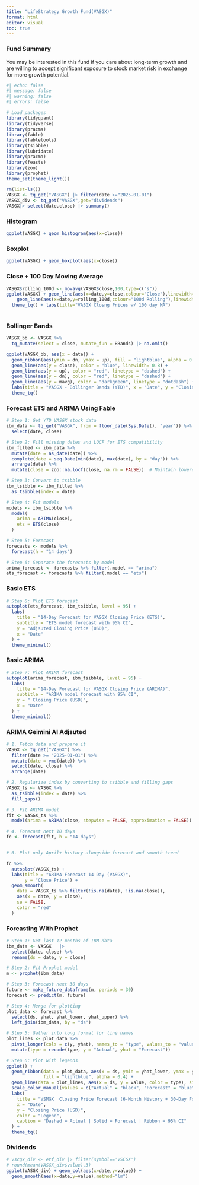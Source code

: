 ```yaml
---
title: "LifeStrategy Growth Fund(VASGX)"
format: html
editor: visual
toc: true
---
```


### Fund Summary

You may be interested in this fund if you care about long-term growth and are willing to accept significant exposure to stock market risk in exchange for more growth potential.

```r
#| echo: false
#| message: false
#| warning: false
#| errors: false

# Load packages
library(tidyquant)
library(tidyverse)
library(pracma)
library(fable)
library(fabletools)
library(tsibble)
library(lubridate)
library(pracma)
library(feasts)
library(zoo)
library(prophet)
theme_set(theme_light())
```

```r
rm(list=ls())
VASGX <- tq_get("VASGX") |> filter(date >="2025-01-01")
VASGX_div <- tq_get("VASGX",get="dividends")
VASGX|> select(date,close) |> summary()
```

### Histogram

```r
ggplot(VASGX) + geom_histogram(aes(x=close))
```

### Boxplot

```r
ggplot(VASGX) + geom_boxplot(aes(x=close))
```

### Close + 100 Day Moving Average

```r
VASGX$rolling_100d <- movavg(VASGX$close,100,type=c("s"))
ggplot(VASGX) + geom_line(aes(x=date,y=close,colour="Close"),linewidth=1) +
    geom_line(aes(x=date,y=rolling_100d,colour="100d Rolling"),linewidth=1) +
  theme_tq() + labs(title="VASGX Closng Prices w/ 100 day MA")
  
```

### Bollinger Bands

```r
VASGX_bb <- VASGX %>%
  tq_mutate(select = close, mutate_fun = BBands) |> na.omit()

ggplot(VASGX_bb, aes(x = date)) +
  geom_ribbon(aes(ymin = dn, ymax = up), fill = "lightblue", alpha = 0.3) +
  geom_line(aes(y = close), color = "blue", linewidth= 0.8) +
  geom_line(aes(y = up), color = "red", linetype = "dashed") +
  geom_line(aes(y = dn), color = "red", linetype = "dashed") +
  geom_line(aes(y = mavg), color = "darkgreen", linetype = "dotdash") +
  labs(title = "VASGX - Bollinger Bands (YTD)", x = "Date", y = "Closing Price") +
  theme_tq()

```

### Forecast ETS and ARIMA Using Fable

```r

# Step 1: Get YTD VASGX stock data
ibm_data <- tq_get("VASGX", from = floor_date(Sys.Date(), "year")) %>%
  select(date, close)

# Step 2: Fill missing dates and LOCF for ETS compatibility
ibm_filled <- ibm_data %>%
  mutate(date = as_date(date)) %>%
  complete(date = seq.Date(min(date), max(date), by = "day")) %>%
  arrange(date) %>%
  mutate(close = zoo::na.locf(close, na.rm = FALSE))  # Maintain lowercase

# Step 3: Convert to tsibble
ibm_tsibble <- ibm_filled %>%
  as_tsibble(index = date)

# Step 4: Fit models
models <- ibm_tsibble %>%
  model(
    arima = ARIMA(close),
    ets = ETS(close)
  )

# Step 5: Forecast
forecasts <- models %>%
  forecast(h = "14 days")

# Step 6: Separate the forecasts by model
arima_forecast <- forecasts %>% filter(.model == "arima")
ets_forecast <- forecasts %>% filter(.model == "ets")


```

### Basic ETS

```r
# Step 8: Plot ETS forecast
autoplot(ets_forecast, ibm_tsibble, level = 95) +
  labs(
    title = "14-Day Forecast for VASGX Closing Price (ETS)",
    subtitle = "ETS model forecast with 95% CI",
    y = "Adjsuted Closing Price (USD)",
    x = "Date"
  ) +
  theme_minimal()

```

### Basic ARIMA

```r
# Step 7: Plot ARIMA forecast
autoplot(arima_forecast, ibm_tsibble, level = 95) +
  labs(
    title = "14-Day Forecast for VASGX Closing Price (ARIMA)",
    subtitle = "ARIMA model forecast with 95% CI",
    y = " Closing Price (USD)",
    x = "Date"
  ) +
  theme_minimal()

```

### ARIMA Geimini AI Adjsuted

```r
# 1. Fetch data and prepare it
VASGX <- tq_get("VASGX") %>%
  filter(date >= "2025-01-01") %>%
  mutate(date = ymd(date)) %>%
  select(date, close) %>%
  arrange(date)

# 2. Regularize index by converting to tsibble and filling gaps
VASGX_ts <- VASGX %>%
  as_tsibble(index = date) %>%
  fill_gaps()

# 3. Fit ARIMA model
fit <- VASGX_ts %>%
  model(arima = ARIMA(close, stepwise = FALSE, approximation = FALSE))

# 4. Forecast next 10 days
fc <- forecast(fit, h = "14 days")


# 6. Plot only April+ history alongside forecast and smooth trend

fc %>%
  autoplot(VASGX_ts) +
  labs(title = "ARIMA Forecast 14 Day (VASGX)",
       y = "Close Price") +
  geom_smooth(
    data = VASGX_ts %>% filter(!is.na(date), !is.na(close)),
    aes(x = date, y = close),
    se = FALSE,
    color = "red"
  )
```

### Foreasting With Prophet

```r

# Step 1: Get last 12 months of IBM data
ibm_data <- VASGX   |>
  select(date, close) %>%
  rename(ds = date, y = close)

# Step 2: Fit Prophet model
m <- prophet(ibm_data)

# Step 3: Forecast next 30 days
future <- make_future_dataframe(m, periods = 30)
forecast <- predict(m, future)

# Step 4: Merge for plotting
plot_data <- forecast %>%
  select(ds, yhat, yhat_lower, yhat_upper) %>%
  left_join(ibm_data, by = "ds")

# Step 5: Gather into long format for line names
plot_lines <- plot_data %>%
  pivot_longer(cols = c(y, yhat), names_to = "type", values_to = "value") %>%
  mutate(type = recode(type, y = "Actual", yhat = "Forecast"))

```

```r
# Step 6: Plot with legends
ggplot() +
  geom_ribbon(data = plot_data, aes(x = ds, ymin = yhat_lower, ymax = yhat_upper),
              fill = "lightblue", alpha = 0.4) +
  geom_line(data = plot_lines, aes(x = ds, y = value, color = type), size = 1) +
  scale_color_manual(values = c("Actual" = "black", "Forecast" = "blue")) +
  labs(
    title = "VSMGX  Closing Price Forecast (6-Month History + 30-Day Forecast)",
    x = "Date",
    y = "Closing Price (USD)",
    color = "Legend",
    caption = "Dashed = Actual | Solid = Forecast | Ribbon = 95% CI"
  ) +
  theme_tq()
```

### Dividends

```r
# vscgx_div <- etf_div |> filter(symbol=='VSCGX')
# round(mean(VASGX_div$value),3)
ggplot(VASGX_div) + geom_col(aes(x=date,y=value)) +
  geom_smooth(aes(x=date,y=value),method="lm")
```
